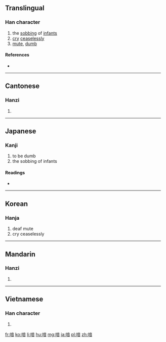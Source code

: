==Translingual==

===Han character===
{{Han char|rn=30|rad=口|as=09|sn=12|four=6006<sub>1</sub>|canj=口卜廿日 (RYTA)|ids=⿰[[口]][[音]]}}

# the [[sob]]bing of [[infant]]s
# [[cry]] [[ceaseless]]ly
# [[mute]], [[dumb]]

====References====
* {{Han ref|kx=0198.180|dkj=03934|dj=0420.060|hdz=10659.060|uh=5591|ud=21905|bh=D866|bd=55398}}

----

==Cantonese==

===Hanzi===
{{yue-hanzi|jyut=[[jam1]]|y=yam1}}

# {{defn|lang=yue|sort=口09}}

----

==Japanese==

===Kanji===
{{ja-kanji|grade=|rs=口09}}

# to be dumb
# the sobbing of infants

====Readings====
* {{ja-readings|on=[[いん]] (in), [[おん]] (on), [[あん]] (an)|kun=[[おし]] (oshi), [[さけぶ]] (sakebu), [[あつるさま]] (atsurusama)}}

----

==Korean==

===Hanja===
{{ko-hanja|hangeul=음|rv=eum|mr=ŭm}}

# deaf mute
# cry ceaselessly

----

==Mandarin==

===Hanzi===
{{cmn-hanzi|pin=[[yīn]] ([[yin1]])|wg=yin<sup>1</sup>}}

# {{defn|lang=cmn|sort=口09}}

----

==Vietnamese==

===Han character===
{{vi-hantu|[[ầm]]|rs=口09}}

# {{defn|lang=vi|sort=口09}}

[[fr:喑]]
[[ko:喑]]
[[li:喑]]
[[hu:喑]]
[[mg:喑]]
[[ja:喑]]
[[pl:喑]]
[[zh:喑]]
